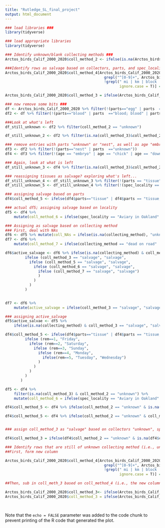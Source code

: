 ```yaml
---
title: "Rutledge_SL_final_project"
output: html_document
---
```

```r
### load libraries ###
library(tidyverse)
```

```r
### load appropriate libraries
library(tidyverse)
```


```r
### Identify unknown/blank collecting methods ###
Arctos_birds_Calif_2000_2020$coll_method_2 <- ifelse(is.na(Arctos_birds_Calif_2000_2020$collecting_method), "unknown","known")
```


```r
###Identify rows as salvage based on collectors, parts, and spec_locality ###
Arctos_birds_Calif_2000_2020$coll_method_4[Arctos_birds_Calif_2000_2020$coll_method_2 == "unknown" &
                                             grepl("^[0-9]+", Arctos_birds_Calif_2000_2020$spec_locality, ignore.case = T) &
                                             !grepl(" mi | km | block | m | yds ", Arctos_birds_Calif_2000_2020$spec_locality, 
                                                    ignore.case = T)] = "salvage" 

Arctos_birds_Calif_2000_2020$coll_method_3 = ifelse(Arctos_birds_Calif_2000_2020$coll_method_2 == "unknown" & is.na(Arctos_birds_Calif_2000_2020$collectors), "salvage", ifelse(Arctos_birds_Calif_2000_2020$coll_method_2 == "unknown" & Arctos_birds_Calif_2000_2020$parts %in% c(grep("^skull\\w*", Arctos_birds_Calif_2000_2020$parts, value=T)), "salvage", ifelse(Arctos_birds_Calif_2000_2020$coll_method_2 == "unknown" & Arctos_birds_Calif_2000_2020$spec_locality %in% c(grep("highway|hwy", Arctos_birds_Calif_2000_2020$spec_locality, ignore.case = T, value = T)),"salvage", ifelse(Arctos_birds_Calif_2000_2020$coll_method_4 == "salvage", "salvage", 0))))
```

```r
### now remove some bits ###
df <- Arctos_birds_Calif_2000_2020 %>% filter(!(parts=="egg" | parts  =="egg; nest" | parts == "nest; egg" | parts == "media; egg"))
df2 <- df %>% filter(!(parts=="blood" | parts  =="blood; blood" | parts == "blood; blood; blood" | parts == "blood; blood; blood; blood"))
```
```r
###Look at what's left
df_still_unknown <- df2 %>% filter(coll_method_2 == "unknown")
```

```r
df_still_unknown_2 <- df2 %>% filter(is.na(coll_method_3)&coll_method_2 == "unknown")
```


```r
### remove entries with parts "unknown" or "nest", as well as age "embryo" or "chick"
df3 <- df2 %>% filter(!(parts=="nest" | parts  =="unknown"))
df4 <- df3 %>% filter(!(age == "embryo" | age == "chick" | age == "downy chick" | age == "downy chick, completely covered in fuzz, eyes still closed" | age == "naked chick, eyes closed" | age == "downy chick, fuzz on body, eyes not open" | age == "downy chick, pre-fledge" | age == "downy fledgling" | age == "not yet fully fledged, still downy" | age == "skull unossified, downy (only slightly fuzzy on head & backside of the body" | age == "skull unossified, naked & downy (some fuzz on head and backside, eyes still closed)" | age == "skull unossified, transitioning from naked to downy, eyes closed" | age == "skull unossified, downy, eyes closed" | age == "skull unossified, between naked and downy (some fuzz on head and backside, eyes still closed)")) 
```

```r
### Again, look at what is left
df_still_unknown_3 <- df4 %>% filter(is.na(coll_method_3)&coll_method_2 == "unknown")

### reassigning tissues as salvage? exploring what's left...
df_still_unknown_4 <- df_still_unknown_3 %>% filter(!(parts == "tissue" | parts == "tissue; tissue sample" | parts == "wing; tissue"))
df_still_unknown_5 <- df_still_unknown_4 %>% filter(!(spec_locality == "Aviary in Oakland" | spec_locality == "aviary of Monica J. Albe, Oakland" | spec_locality == "San Diego Zoo" | spec_locality == "CAPTIVE, San Diego Zoo [probably]" | spec_locality == "CAPTIVE, San Diego Zoo" | spec_locality == "San Francisco Zoo, San Francisco" | spec_locality == "Zoological Society of San Diego" | spec_locality == "Zoological Society of San Diego, CAPTIVE" | spec_locality == "CAPTIVE Zoological Societ of San Diego" | spec_locality == "CAPTIVE Zoological Society of San Diego" | spec_locality == " San Diego: Sea World CAPTIVE" | spec_locality == "Amador High School, 1155 Santa Rita Rd., Pleasanton" | spec_locality == "Pittsburg High School, Pittsburg" | spec_locality == "no specific locality recorded" | spec_locality == "unknown" | spec_locality == "Life Sciences Building courtyard, University of California campus, Berkeley" | spec_locality == "Natural Resources Building, Mineral" | spec_locality == "Outside Earth and Marine Sciences Building, University of California, Santa Cruz" | spec_locality == "near south door of Valley Life Sciences Building, University of California campus, Berkeley" | spec_locality == "near Protein Design Labs (34801 Campus Drive), near Dumbarton Bridge, Fremont" | spec_locality == "W side of Dwinelle Hall, Univ. Calif. campus, Berkeley" | spec_locality == "in vicinity of breezeway between Birge and LeConte Halls, University of California campus, Berkeley" | spec_locality == "Stadium Rim Way between Centennial Rd. and Galey Rd., University of California campus, Berkeley" | spec_locality == "University of California campus, Berkeley" | spec_locality == "University of California Riverside campus, Riverside" | spec_locality == "north side of Hildebrand Hall, University of California campus, Berkeley" | spec_locality == "east side of Lewis Hall, University of California Berkeley campus" |spec_locality == "Unit 2 Dormitory, between Channing and Haste Streets, Berkeley" | spec_locality == "Strawberry Creek Lodge (1320 Addison Street), Berkeley" | spec_locality == "Davis" | spec_locality == "University of California Botanical Garden, Strawberry Canyon, Berkeley" | spec_locality == "Berkeley" | spec_locality == "Life Sciences Addition, University of California, Berkeley" | spec_locality == "Donner Lab, University of California, Berkeley" | spec_locality == "California Hall, University of California, Berkeley" | spec_locality == "Women's Faculty Club, University of California, Berkeley" | spec_locality == "Linsdale Library, Hastings Natural History Reservation" | spec_locality == "San Rafael, 24 Madrona Street" | spec_locality == "San Diego: Sea World CAPTIVE" | spec_locality == "Edwards AFB" | spec_locality == "classroom at Hastings Natural History Reservation" | spec_locality == "labs at Hastings Natural History Reservation, Carmel Valley" | spec_locality == "Lawrence Livermore National Lab" | spec_locality == "outside the Davis Lab, Hastings Natural History Reservation, Carmel Valley" | spec_locality == "Sacramento" | spec_locality == "El Cerrito" | spec_locality == "Ojai" | spec_locality == "Livermore" | spec_locality == "Inverness" | spec_locality == "Bolinas" | spec_locality == "Oakland" | spec_locality == "Pittsburg" | spec_locality == "Pleasant Valley" | spec_locality == "Bethel Island" | spec_locality == "Woodacre" | spec_locality == "Jamesburg" | spec_locality == "Nicasio" | spec_locality == "La Casa de Maria, 801 Ladera Lane, Santa Barbara" | spec_locality == "Anaheim" | spec_locality == "Pt. Mugu Naval Base, Air National Guard hanger" | spec_locality == "Carmel Valley" | spec_locality == "Hopland Research and Extension Center bunkhouse" | spec_locality == "Wildlife Gallery, Bolinas" | spec_locality == "Alameda Naval Station, Alameda" | spec_locality == "Mills College, Oakland"))
```


```r
### assigning salvage based on parts
df4$coll_method_5 <- ifelse(df4$parts=="tissue" | df4$parts == "tissue; tissue sample" | df4$parts == "wing; tissue", "salvage", "unknown")
```


```r
### actual df5; assigning salvage based on locality
df5 <- df4 %>% 
    mutate(coll_method_6 = ifelse(spec_locality == "Aviary in Oakland" | spec_locality == "aviary of Monica J. Albe, Oakland" | spec_locality == "San Diego Zoo" | spec_locality == "CAPTIVE, San Diego Zoo [probably]" | spec_locality == "CAPTIVE, San Diego Zoo" | spec_locality == "San Francisco Zoo, San Francisco" | spec_locality == "Zoological Society of San Diego" | spec_locality == "Zoological Society of San Diego, CAPTIVE" | spec_locality == "CAPTIVE Zoological Societ of San Diego" | spec_locality == "CAPTIVE Zoological Society of San Diego" | spec_locality == " San Diego: Sea World CAPTIVE" | spec_locality == "Amador High School, 1155 Santa Rita Rd., Pleasanton" | spec_locality == "Pittsburg High School, Pittsburg" | spec_locality == "no specific locality recorded" | spec_locality == "unknown" | spec_locality == "Life Sciences Building courtyard, University of California campus, Berkeley" | spec_locality == "Natural Resources Building, Mineral" | spec_locality == "Outside Earth and Marine Sciences Building, University of California, Santa Cruz" | spec_locality == "near south door of Valley Life Sciences Building, University of California campus, Berkeley" | spec_locality == "near Protein Design Labs (34801 Campus Drive), near Dumbarton Bridge, Fremont" | spec_locality == "W side of Dwinelle Hall, Univ. Calif. campus, Berkeley" | spec_locality == "in vicinity of breezeway between Birge and LeConte Halls, University of California campus, Berkeley" | spec_locality == "Stadium Rim Way between Centennial Rd. and Galey Rd., University of California campus, Berkeley" | spec_locality == "University of California campus, Berkeley" | spec_locality == "University of California Riverside campus, Riverside" | spec_locality == "north side of Hildebrand Hall, University of California campus, Berkeley" | spec_locality == "east side of Lewis Hall, University of California Berkeley campus" |spec_locality == "Unit 2 Dormitory, between Channing and Haste Streets, Berkeley" | spec_locality == "Strawberry Creek Lodge (1320 Addison Street), Berkeley" | spec_locality == "Davis" | spec_locality == "University of California Botanical Garden, Strawberry Canyon, Berkeley" | spec_locality == "Berkeley" | spec_locality == "Life Sciences Addition, University of California, Berkeley" | spec_locality == "Donner Lab, University of California, Berkeley" | spec_locality == "California Hall, University of California, Berkeley" | spec_locality == "Women's Faculty Club, University of California, Berkeley" | spec_locality == "Linsdale Library, Hastings Natural History Reservation" | spec_locality == "San Rafael, 24 Madrona Street" | spec_locality == "San Diego: Sea World CAPTIVE" | spec_locality == "Edwards AFB" | spec_locality == "classroom at Hastings Natural History Reservation" | spec_locality == "labs at Hastings Natural History Reservation, Carmel Valley" | spec_locality == "Lawrence Livermore National Lab" | spec_locality == "outside the Davis Lab, Hastings Natural History Reservation, Carmel Valley" | spec_locality == "Sacramento" | spec_locality == "El Cerrito" | spec_locality == "Ojai" | spec_locality == "Livermore" | spec_locality == "Inverness" | spec_locality == "Bolinas" | spec_locality == "Oakland" | spec_locality == "Pittsburg" | spec_locality == "Pleasant Valley" | spec_locality == "Bethel Island" | spec_locality == "Woodacre" | spec_locality == "Jamesburg" | spec_locality == "Nicasio" | spec_locality == "La Casa de Maria, 801 Ladera Lane, Santa Barbara" | spec_locality == "Anaheim" | spec_locality == "Pt. Mugu Naval Base, Air National Guard hanger" | spec_locality == "Carmel Valley" | spec_locality == "Hopland Research and Extension Center bunkhouse" | spec_locality == "Wildlife Gallery, Bolinas" | spec_locality == "Alameda Naval Station, Alameda" | spec_locality == "Mills College, Oakland", "salvage", 0))
```

```r
### Assigning as salvage based on collecting method
### First, deal with NAs
df6 <- df5 %>% mutate(coll_NAs = ifelse(is.na(collecting_method), "unknown", "known"))
df7 <- df6 %>% 
    mutate(coll_method_7 = ifelse(collecting_method == "dead on road" | collecting_method == "died on barbed wire fence" | collecting_method == "euthanized" | collecting_method == "euthanized while at Wetlands and Wildlife Care Center" | collecting_method == "euthanized while at WWCC" | collecting_method == "found injured and transferred to WWCC where euthanized" | collecting_method == "found injured, transferred to WWCC and euthanized" | collecting_method == "found injured, transferred to WWCC where euthanized" | collecting_method == "found injured, transferred to WWCC, 'wobbly, lies down often', and euthanized on 2019-08-11" | collecting_method == "gift" | collecting_method == "salavage" | collecting_method == "salbage" | collecting_method == "salvage (caught in Tomahawk trap)" | collecting_method == "salvage" | collecting_method == "salvage (mammal trap)" | collecting_method == "salvaged" | collecting_method == "salvage-hit by vehicle", "salvage", ifelse(collecting_method == "feeder trap" | collecting_method == "feeder trap and observational" | collecting_method == "funnel trap" | collecting_method == "mistnet" | collecting_method == "mistnet and observational" | collecting_method == "netted" | collecting_method == "rat trap" | collecting_method == "shot" | collecting_method == "shotgun" | collecting_method == "trap" | collecting_method == "trapped with bow net", "active", ifelse(coll_NAs == "unknown", "unknown", "unknown"))))
```



```r
df6$active_salvage <- df6 %>% ifelse(is.na(collecting_method) & coll_method_3 == "salvage", "salvage", 
         ifelse (coll_method_3 == "salvage", "salvage", 
           ifelse (coll_method_5 == "salvage", "salvage", 
             ifelse (coll_method_6 == "salvage", "salvage", 
               ifelse (coll_method_7 == "salvage", "salvage")
               )
             )
           )
         )
       

df7 <- df6 %>% 
    mutate(active_salvage = ifelse(coll_method_3 == "salvage", "salvage", ifelse(coll_method_5 == "salvage", "salvage", ifelse(coll_method_6 == "salvage", "salvage", ifelse(coll_method_7 == "salvage", "salvage", "active")))))

### assigning active_salvage
df5$active_salvae <- df5 %>% 
    ifelse(is.na(collecting_method) & coll_method_3 == "salvage", "salvage", ifelse(collecting_method == "unknown", "salvage", ifelse(collecting_method == "dead on road" | collecting_method == "died on barbed wire fence" | collecting_method == "euthanized" | collecting_method == "euthanized while at Wetlands and Wildlife Care Center" | collecting_method == "euthanized while at WWCC" | collecting_method == "found injured and transferred to WWCC where euthanized" | collecting_method == "found injured, transferred to WWCC and euthanized" | collecting_method == "found injured, transferred to WWCC where euthanized" | collecting_method == "found injured, transferred to WWCC, 'wobbly, lies down often', and euthanized on 2019-08-11" | collecting_method == "gift" | collecting_method == "salavage" | collecting_method == "salbage" | collecting_method == "salvage (caught in Tomahawk trap)" | collecting_method == "salvage" | collecting_method == "salvage (mammal trap)" | collecting_method == "salvaged" | collecting_method == "salvage-hit by vehicle", "salvage", ifelse(coll_method_3 == "salvage", "salvage", ifelse(coll_method_5 == "salvage", "salvage", ifelse(coll_method_6 == "salvage", "salvage", "active"))))))
```



```r
df4$coll_method_5 <- ifelse(df4$parts=="tissue" | df4$parts == "tissue; tissue sample" | df4$parts == "wing; tissue", "salvage", 
         ifelse (rem==1, "Friday", 
           ifelse (rem==2, "Saturday", 
             ifelse (rem==3, "Sunday", 
               ifelse (rem==4, "Monday", 
                 ifelse(rem==5, "Tuesday", "Wednesday")
               )
             )
           )
         )
       )

df5 <- df4 %>% 
    filter(is.na(coll_method_3) & coll_method_2 == "unknown") %>%
    mutate(coll_method_6 = ifelse(spec_locality == "Aviary in Oakland" | spec_locality == "aviary of Monica J. Albe, Oakland" | spec_locality == "San Diego Zoo" | spec_locality == "CAPTIVE, San Diego Zoo [probably]" | spec_locality == "CAPTIVE, San Diego Zoo" | spec_locality == "San Francisco Zoo, San Francisco" | spec_locality == "Zoological Society of San Diego" | spec_locality == "Zoological Society of San Diego, CAPTIVE" | spec_locality == "CAPTIVE Zoological Societ of San Diego" | spec_locality == "CAPTIVE Zoological Society of San Diego" | spec_locality == " San Diego: Sea World CAPTIVE" | spec_locality == "Amador High School, 1155 Santa Rita Rd., Pleasanton" | spec_locality == "Pittsburg High School, Pittsburg" | spec_locality == "no specific locality recorded" | spec_locality == "unknown" | spec_locality == "Life Sciences Building courtyard, University of California campus, Berkeley" | spec_locality == "Natural Resources Building, Mineral" | spec_locality == "Outside Earth and Marine Sciences Building, University of California, Santa Cruz" | spec_locality == "near south door of Valley Life Sciences Building, University of California campus, Berkeley" | spec_locality == "near Protein Design Labs (34801 Campus Drive), near Dumbarton Bridge, Fremont" | spec_locality == "W side of Dwinelle Hall, Univ. Calif. campus, Berkeley" | spec_locality == "in vicinity of breezeway between Birge and LeConte Halls, University of California campus, Berkeley" | spec_locality == "Stadium Rim Way between Centennial Rd. and Galey Rd., University of California campus, Berkeley" | spec_locality == "University of California campus, Berkeley" | spec_locality == "University of California Riverside campus, Riverside" | spec_locality == "north side of Hildebrand Hall, University of California campus, Berkeley" | spec_locality == "east side of Lewis Hall, University of California Berkeley campus" |spec_locality == "Unit 2 Dormitory, between Channing and Haste Streets, Berkeley" | spec_locality == "Strawberry Creek Lodge (1320 Addison Street), Berkeley" | spec_locality == "Davis" | spec_locality == "University of California Botanical Garden, Strawberry Canyon, Berkeley" | spec_locality == "Berkeley" | spec_locality == "Life Sciences Addition, University of California, Berkeley" | spec_locality == "Donner Lab, University of California, Berkeley" | spec_locality == "California Hall, University of California, Berkeley" | spec_locality == "Women's Faculty Club, University of California, Berkeley" | spec_locality == "Linsdale Library, Hastings Natural History Reservation" | spec_locality == "San Rafael, 24 Madrona Street" | spec_locality == "San Diego: Sea World CAPTIVE" | spec_locality == "Edwards AFB" | spec_locality == "classroom at Hastings Natural History Reservation" | spec_locality == "labs at Hastings Natural History Reservation, Carmel Valley" | spec_locality == "Lawrence Livermore National Lab" | spec_locality == "outside the Davis Lab, Hastings Natural History Reservation, Carmel Valley" | spec_locality == "Sacramento" | spec_locality == "El Cerrito" | spec_locality == "Ojai" | spec_locality == "Livermore" | spec_locality == "Inverness" | spec_locality == "Bolinas" | spec_locality == "Oakland" | spec_locality == "Pittsburg" | spec_locality == "Pleasant Valley" | spec_locality == "Bethel Island" | spec_locality == "Woodacre" | spec_locality == "Jamesburg" | spec_locality == "Nicasio" | spec_locality == "La Casa de Maria, 801 Ladera Lane, Santa Barbara" | spec_locality == "Anaheim" | spec_locality == "Pt. Mugu Naval Base, Air National Guard hanger" | spec_locality == "Carmel Valley" | spec_locality == "Hopland Research and Extension Center bunkhouse" | spec_locality == "Wildlife Gallery, Bolinas" | spec_locality == "Alameda Naval Station, Alameda" | spec_locality == "Mills College, Oakland", "salvage", 0))
```



```r

df4$coll_method_5 <- df4 %>% ifelse(coll_method_2 == "unknown" & is.na(coll_method_3) & parts == "tissue", coll_method_5 == "salvage", ifelse(coll_method_2 == "unknown" & is.na(coll_method_3) & parts == "tissue; tissue sample", coll_method_5 == "salvage", ifelse(coll_method_2 == "unknown" & is.na(coll_method_3) & parts == "wing; tissue", coll_method_5 == "salvage", 0)))

df4$coll_method_5 <- df4 %>% ifelse(coll_method_2 == "unknown" & coll_method_3 == "0" & parts == "tissue", coll_method_5 == "salvage", coll_method_5 =="0")



```







```r
### assign coll_method_3 as "salvage" based on collectors "unknown", spec_locality "unknown" or AFB or Campus/School/Building/Zoo/Aviary/Donation/Dormitory/Windown-sill/Captive

df4$coll_method_3 = ifelse(df4$coll_method_2 == "unknown" & is.na(df4$collectors), "salvage", ifelse(df4$coll_method_2 == "unknown" & df4$parts %in% c(grep("^skull\\w*", df4$parts, value=T)), "salvage", ifelse(df4$coll_method_2 == "unknown" & df4$spec_locality %in% c(grep("highway|hwy", df4$spec_locality, ignore.case = T, value = T)),"salvage", ifelse(df4$coll_method_4 == "salvage", "salvage",ifelse(df4$coll_method_2 == "unknown"& df4$collectors== "unknown", "salvage", ifelse(df4$coll_method_2 == "unknown" & df4$spec_locality == '"no specific locality recorded"|"Edwards AFB"|"Vandenberg Air Force Base"', "salvage", ifelse(df4$coll_method_2 == "unknown" & df4$spec_locality == "aviary", "salvage", 0))))))
```



```r


### Identify rows that are still of unknown collecting method (i.e., unknown and 0 in coll_method_2 and coll_method_3 columns) as salvage based on address
##First, form new column

Arctos_birds_Calif_2000_2020$coll_method_4[Arctos_birds_Calif_2000_2020$coll_method_2 == "unknown" &
                                             grepl("^[0-9]+", Arctos_birds_Calif_2000_2020$spec_locality, ignore.case = T) &
                                             !grepl(" mi | km | block | m | yds ", Arctos_birds_Calif_2000_2020$spec_locality, 
                                                    ignore.case = T)] = "salvage"  

##Then, sub in coll_meth_3 based on coll_method_4 (i.e., the new column)

Arctos_birds_Calif_2000_2020$coll_method_3<- ifelse(Arctos_birds_Calif_2000_2020$coll_method_4 == "salvage" gsub("0", "salvage", Arctos_birds_Calif_2000_2020$coll_method_3)
Arctos_birds_Calif_2000_2020$coll_method_3 = ifelse(Arctos_birds_Calif_2000_2020$coll_method_2 == "unknown" & is.na(Arctos_birds_Calif_2000_2020$collectors), "salvage", ifelse(Arctos_birds_Calif_2000_2020$coll_method_2 == "unknown" & Arctos_birds_Calif_2000_2020$parts %in% c(grep("^skull\\w*", Arctos_birds_Calif_2000_2020$parts, value=T)), "salvage", ifelse(Arctos_birds_Calif_2000_2020$coll_method_2 == "unknown" & Arctos_birds_Calif_2000_2020$spec_locality %in% c(grep("highway|hwy", Arctos_birds_Calif_2000_2020$spec_locality, ignore.case = T, value = T)),"salvage", ifelse(Arctos_birds_Calif_2000_2020$coll_method_4 == "salvage", "salvage", 0))))
                                                    



```


Note that the `echo = FALSE` parameter was added to the code chunk to prevent printing of the R code that generated the plot.
